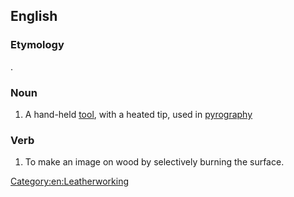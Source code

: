 ==English==

===Etymology===
{{back-form|en|pyrography}}.

===Noun===
{{en-noun}}

# A hand-held [[tool]], with a heated tip, used in [[pyrography]]

===Verb===
{{en-verb}}

# {{lb|en|transitive|intransitive}} To make an image on wood by selectively burning the surface.

[[Category:en:Leatherworking]]